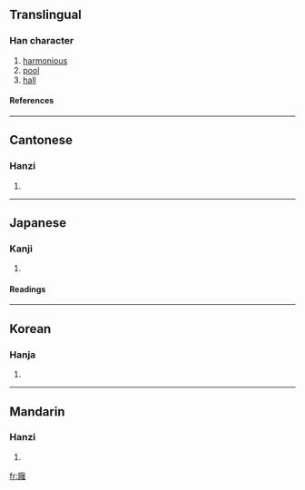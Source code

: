 ==Translingual==
===Han character===
{{Han char|rn=53|rad=广|as=18|sn=21|four=0021<sub>4</sub>|canj=戈女山土 (IVUG)}}
# [[harmonious]]
# [[pool]]
# [[hall]]
====References====
{{Han ref|kx=0352.190|dkj=09554|dj=0666.020|hdz=20909.010|uh=5EF1|ud=24305|bh=F5CB|bd=62923}}
----
==Cantonese==
===Hanzi===
{{yue-hanzi|jyut=|y=yung1}}
# {{defn|Cantonese}}
----
==Japanese==
===Kanji===
{{ja-kanji|grade=|rs=广18}}
# {{defn|Japanese}} 
====Readings====
{{ja-readings|on=[[よう]] (yō)|kun=[[やわらぐ]] (yawaragu)}}
----
==Korean==
===Hanja===
{{ko-hanja|hangeul=옹|rv=ong|mr=ong}}
# {{defn|Korean}}
----
==Mandarin==
===Hanzi===
{{cmn-hanzi|pin=[[yōng]] (yong1)|wg=yung<sup>1</sup>}}
# {{defn|Mandarin}}

[[fr:廱]]